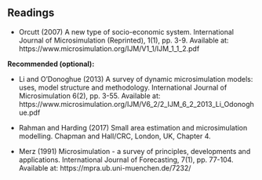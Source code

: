## Readings

-   Orcutt (2007) A new type of socio-economic system. International Journal of
Microsimulation (Reprinted), 1(1), pp. 3-9. Available at:
https://www.microsimulation.org/IJM/V1_1/IJM_1\_1_2.pdf

**Recommended (optional):**

-   Li and O'Donoghue (2013) A survey of dynamic microsimulation models: uses, 
model structure and methodology. International Journal of Microsimulation 6(2),
pp. 3-55. Available at:
https://www.microsimulation.org/IJM/V6_2/2_IJM_6\_2_2013_Li_Odonoghue.pdf

-   Rahman and Harding (2017) Small area estimation and microsimulation 
modelling. Chapman and Hall/CRC, London, UK, Chapter 4.

-   Merz (1991) Microsimulation - a survey of principles, developments and 
applications. International Journal of Forecasting, 7(1), pp. 77-104. 
Available at: https://mpra.ub.uni-muenchen.de/7232/
